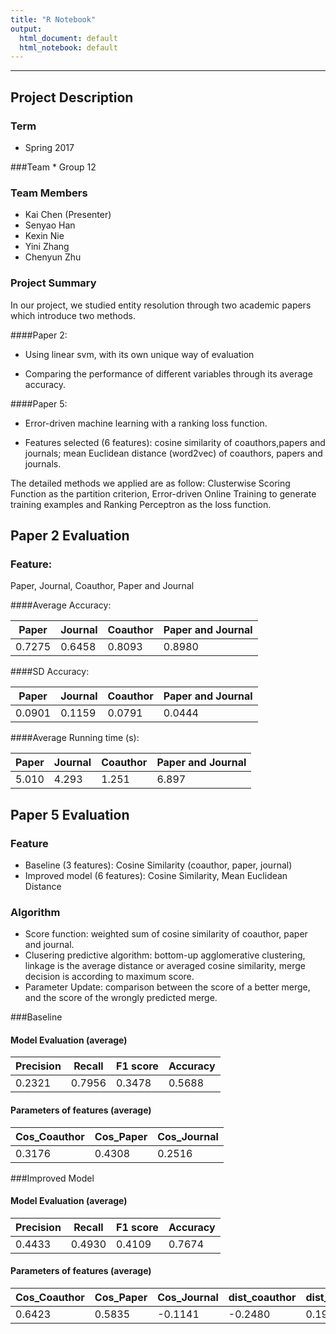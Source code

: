 ```yaml
---
title: "R Notebook"
output:
  html_document: default
  html_notebook: default
---
```


---
## **Project Description**

### Term
* Spring 2017

###Team 
* Group 12

### Team Members   
* Kai Chen (Presenter)
* Senyao Han
* Kexin Nie
* Yini Zhang
* Chenyun Zhu  

### Project Summary
In our project, we studied entity resolution through two academic papers which introduce two methods. 

####Paper 2: 

* Using linear svm, with its own unique way of evaluation

* Comparing the performance of different variables through its average accuracy. 

####Paper 5: 

* Error-driven machine learning with a ranking loss function. 

* Features selected (6 features): cosine similarity of coauthors,papers and journals; mean Euclidean distance (word2vec) of coauthors, papers and journals.

The detailed methods we applied are as follow: Clusterwise Scoring Function as the partition criterion, Error-driven Online Training to generate training examples and Ranking Perceptron as the loss function.


## **Paper 2 Evaluation**

### Feature:
Paper, Journal, Coauthor, Paper and Journal


####Average Accuracy:

Paper| Journal| Coauthor| Paper and Journal 
------------- | ------------- | ------------- | ------------- 
0.7275 | 0.6458 | 0.8093 | 0.8980


####SD Accuracy:

Paper| Journal| Coauthor| Paper and Journal 
------------- | ------------- | ------------- | ------------- 
0.0901 | 0.1159 | 0.0791 | 0.0444


####Average Running time (s):

Paper| Journal| Coauthor| Paper and Journal 
------------- | ------------- | ------------- | ------------- 
5.010| 4.293 | 1.251 | 6.897


## **Paper 5 Evaluation**
### Feature
* Baseline (3 features): Cosine Similarity (coauthor, paper, journal)
* Improved model (6 features): Cosine Similarity, Mean Euclidean Distance


### Algorithm
* Score function: weighted sum of cosine similarity of coauthor, paper and journal.
* Clusering predictive algorithm: bottom-up agglomerative clustering, linkage is the average distance or averaged cosine similarity, merge decision is according to maximum score.
* Parameter Update: comparison between the score of a better merge, and the score of the wrongly predicted merge.

###Baseline

#### Model Evaluation (average)

Precision | Recall | F1 score  | Accuracy
------------- | ------------- | ------------- | ------------- 
0.2321 | 0.7956 | 0.3478  | 0.5688


#### Parameters of features (average)

Cos_Coauthor | Cos_Paper | Cos_Journal 
------------- | ------------- | ------------- 
0.3176 | 0.4308 | 0.2516 


###Improved Model

#### Model Evaluation (average)

Precision | Recall | F1 score  | Accuracy
------------- | ------------- | ------------- | ------------- 
 0.4433     |    0.4930    |     0.4109    |     0.7674


#### Parameters of features (average)

Cos_Coauthor | Cos_Paper | Cos_Journal | dist_coauthor | dist_paper | dist_journal
------------- | ------------- | -------------  | ------------- | -------------  | ------------- 
  0.6423  |      0.5835  |-0.1141 |     -0.2480   |      0.1969     |  -0.0605

